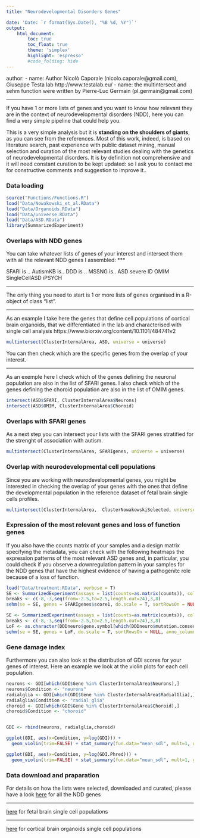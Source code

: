 ```yaml
---
title: "Neurodevelopmental Disorders Genes"

date: 'Date: `r format(Sys.Date(), "%B %d, %Y")`'
output:
    html_document:
        toc: true
        toc_float: true
        theme: 'simplex'
        highlight: 'espresso'
        #code_folding: hide
---
```


author:
- name: Author Nicolò Caporale (nicolo.caporale@gmail.com), Giuseppe Testa lab http://www.testalab.eu/ 
- name: the multintersect and sehm function were written by Pierre-Luc Germain (pl.germain@gmail.com)

***

If you have 1 or more lists of genes and you want to know how relevant they are in the context of neurodevelopmental disorders (NDD), here you can find a very simple pipeline that could help you.

This is a very simple analysis but it is **standing on the shoulders of giants**, as you can see from the references. Most of this work, indeed, is based on literature search, past experience with public dataset mining, manual selection and curation of the most relevant studies dealing with the genetics of neurodevelopmental disorders. It is by definition not comprehensive and it will need constant curation to be kept updated: so I ask you to contact me for constructive comments and suggestion to improve it..


### Data loading

```r
source("Functions/Functions.R")
load("Data/Nowakowski_et_al.RData")
load("Data/Organoids.RData")
load("Data/universe.RData")
load("Data/ASD.RData")
library(SummarizedExperiment)
```


### Overlaps with NDD genes

You can take whatever lists of genes of your interest and intersect them with all the relevant NDD genes I assembled:
***

SFARI is ..
AutismKB is..
DDD is ..
MSSNG is..
ASD severe 
ID
OMIM
SingleCellASD
iPSYCH

***

The only thing you need to start is 1 or more lists of genes organised in a R-object of class "list".

***

As an example I take here the genes that define cell populations of cortical brain organoids, that we differentiated in the lab and characterised with single cell analysis https://www.biorxiv.org/content/10.1101/484741v2

```r
multintersect(ClusterInternalArea, ASD, universe = universe)
```

You can then check which are the specific genes from the overlap of your interest.

***

As an exemple here I check which of the genes defining the neuronal population are also in the list of SFARI genes.
I also check which of the genes defining the choroid population are also in the list of OMIM genes.

```r
intersect(ASD$SFARI, ClusterInternalArea$Neurons)
intersect(ASD$OMIM, ClusterInternalArea$Choroid)
```

### Overlaps with SFARI genes

As a next step you can intersect your lists with the SFARI genes stratified for the strenght of association with autism.

```r
multintersect(ClusterInternalArea, SFARIgenes, universe = universe)
```

### Overlap with neurodevelopmental cell populations

Since you are working with neurodevelopmental genes, you might be interested in checking the overlap of your genes with the ones that define the developmental population in the reference dataset of fetal brain single cells profiles.


```r
multintersect(ClusterInternalArea,  ClusterNowakowskiSelected, universe = universe)
```

### Expression of the most relevant genes and loss of function genes

If you also have the counts matrix of your samples and a design matrix specifying the metadata, you can check with the following heatmaps the expression patterns of the most relevant ASD genes and, in particular, you could check if you observe a downregulation pattern in your samples for the NDD genes that have the highest evidence of having a pathogenitc role because of a loss of function. 

```r
load("Data/treatment.RData", verbose = T)
SE <- SummarizedExperiment(assays = list(counts=as.matrix(counts)), colData= design)
breaks <- c(-8,-3,seq(from=-2.5,to=2.5,length.out=24),3,8)
sehm(se = SE, genes = SFARIgenes$score1, do.scale = T, sortRowsOn = NULL, anno_columns = c("BrainArea","EXPO"), main="SFARI gene score 1")
```

```r
SE <- SummarizedExperiment(assays = list(counts=as.matrix(counts)), colData= design)
breaks <- c(-8,-3,seq(from=-2.5,to=2.5,length.out=24),3,8)
LoF <- as.character(DDDneuro$gene.symbol[which(DDDneuro$mutation.consequence=="loss of function")])
sehm(se = SE, genes = LoF, do.scale = T, sortRowsOn = NULL, anno_columns = c("BrainArea","EXPO"), show_rownames = F, main="Loss of function genes")
```

### Gene damage index

Furthermore you can also look at the distribution of GDI scores for your genes of interest. Here an example we look at the violin plots for each cell population.

```r
neurons <- GDI[which(GDI$Gene %in% ClusterInternalArea$Neurons),]
neurons$Condition <- "neurons"
radialglia <- GDI[which(GDI$Gene %in% ClusterInternalArea$RadialGlia),]
radialglia$Condition <- "radial glia"
choroid <- GDI[which(GDI$Gene %in% ClusterInternalArea$Choroid),]
choroid$Condition <- "choroid"


GDI <- rbind(neurons, radialglia,choroid)

ggplot(GDI, aes(x=Condition, y=log(GDI))) + 
  geom_violin(trim=FALSE) + stat_summary(fun.data="mean_sdl", mult=1, geom="crossbar", width=0.2 )

ggplot(GDI, aes(x=Condition, y=log(GDI.Phred))) + 
  geom_violin(trim=FALSE) + stat_summary(fun.data="mean_sdl", mult=1, geom="crossbar", width=0.2 )
```

### Data download and praparation

For details on how the lists were selected, downloaded and curated, please have a look [here](./DataPreparation/ASD/DataPreparation.html) for all the NDD genes

***
[here](./DataPreparation/Nowakowski_et_al/DataPreparation.html) for fetal brain single cell populations

***
[here](./DataPreparation/Lopez_et_al/DataPreparation.html) for cortical brain organoids single cell populations

